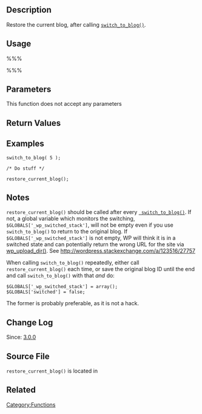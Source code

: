 == Description ==

Restore the current blog, after calling <tt>[[Function_Reference/switch_to_blog|switch_to_blog()]]</tt>.

== Usage ==
%%%<?php restore_current_blog() ?>%%%
== Parameters ==
This function does not accept any parameters

== Return Values ==

{{Return||boolean|True on success, False if we're already on the current blog}}

== Examples ==
<pre>
switch_to_blog( 5 );

/* Do stuff */

restore_current_blog();
</pre>

== Notes ==

<tt>restore_current_blog()</tt> should be called after every <tt>[[Function_Reference/switch_to_blog | switch_to_blog()]]</tt>. If not, a global variable which monitors the switching, <tt>$GLOBALS['_wp_switched_stack']</tt>, will not be empty even if you use <tt>switch_to_blog()</tt> to return to the original blog.  If <tt>$GLOBALS['_wp_switched_stack']</tt> is not empty, WP will think it is in a switched state and can potentially return the wrong URL for the site via [[Function_Reference/wp_upload_dir|wp_upload_dir()]]. See http://wordpress.stackexchange.com/a/123516/27757

When calling <tt>switch_to_blog()</tt> repeatedly, either call <tt>restore_current_blog()</tt> each time, or save the original blog ID until the end and call <tt>switch_to_blog()</tt> with that <em>and</em> do:

 $GLOBALS['_wp_switched_stack'] = array();
 $GLOBALS['switched'] = false;

The former is probably preferable, as it is not a hack.

== Change Log ==

Since: [[Version 3.0|3.0.0]]

== Source File ==

<tt>restore_current_blog()</tt> is located in {{Trac|wp-includes/ms-blogs.php}}

== Related ==

{{Multisite Blog Tags}}

{{Tag Footer}}

[[Category:Functions]]